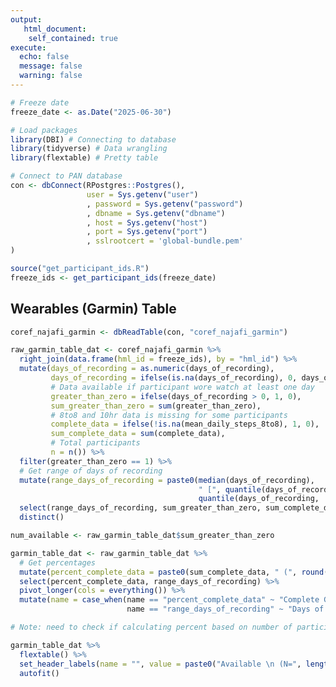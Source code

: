 ---
output:
   html_document:
    self_contained: true
execute:
  echo: false
  message: false
  warning: false
---

```{r setup}

# Freeze date
freeze_date <- as.Date("2025-06-30")

# Load packages
library(DBI) # Connecting to database
library(tidyverse) # Data wrangling
library(flextable) # Pretty table

# Connect to PAN database
con <- dbConnect(RPostgres::Postgres(),
                 user = Sys.getenv("user")
                 , password = Sys.getenv("password")
                 , dbname = Sys.getenv("dbname")
                 , host = Sys.getenv("host")
                 , port = Sys.getenv("port")
                 , sslrootcert = 'global-bundle.pem'
)

source("get_participant_ids.R")
freeze_ids <- get_participant_ids(freeze_date)

```

## Wearables (Garmin) Table

```{r pull-data}

coref_najafi_garmin <- dbReadTable(con, "coref_najafi_garmin")

```

```{r wrangle-data}

raw_garmin_table_dat <- coref_najafi_garmin %>%
  right_join(data.frame(hml_id = freeze_ids), by = "hml_id") %>%
  mutate(days_of_recording = as.numeric(days_of_recording),
         days_of_recording = ifelse(is.na(days_of_recording), 0, days_of_recording),
         # Data available if participant wore watch at least one day
         greater_than_zero = ifelse(days_of_recording > 0, 1, 0),
         sum_greater_than_zero = sum(greater_than_zero),
         # 8to8 and 10hr data is missing for some participants
         complete_data = ifelse(!is.na(mean_daily_steps_8to8), 1, 0),
         sum_complete_data = sum(complete_data),
         # Total participants
         n = n()) %>%
  filter(greater_than_zero == 1) %>%
  # Get range of days of recording
  mutate(range_days_of_recording = paste0(median(days_of_recording), 
                                          " [", quantile(days_of_recording, .25), " - ",
                                          quantile(days_of_recording, .75), "]")) %>%
  select(range_days_of_recording, sum_greater_than_zero, sum_complete_data, n) %>%
  distinct() 

num_available <- raw_garmin_table_dat$sum_greater_than_zero

garmin_table_dat <- raw_garmin_table_dat %>%
  # Get percentages
  mutate(percent_complete_data = paste0(sum_complete_data, " (", round(sum_complete_data/n * 100, 2), "%)")) %>%
  select(percent_complete_data, range_days_of_recording) %>%
  pivot_longer(cols = everything()) %>%
  mutate(name = case_when(name == "percent_complete_data" ~ "Complete Garmin Data",
                          name == "range_days_of_recording" ~ "Days of Recording (Median [IQR])"))


```

```{r create-table}

# Note: need to check if calculating percent based on number of participants in freeze or number that had Garmin watches

garmin_table_dat %>%
  flextable() %>%
  set_header_labels(name = "", value = paste0("Available \n (N=", length(freeze_ids),")")) %>%
  autofit()

```